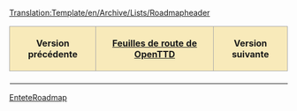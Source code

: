 <noinclude>[[Translation:Template/en/Archive/Lists/Roadmapheader]]</noinclude><noinclude></noinclude>
{| align="center"
|-
! style="border: 1px solid #aaaaaa; background-color: #F8EABA" | '''Version précédente'''
! style="border: 1px solid #aaaaaa; background-color: #F8EABA" | '''[[fr/Archive/Lists/Feuille de route|Feuilles de route de OpenTTD]]'''
! style="border: 1px solid #aaaaaa; background-color: #F8EABA" | '''Version suivante'''
|- 
| [[{{{precedent}}}/Fr|{{{precedent}}}]]
| '''{{{courant}}}'''
| [[{{{suivant}}}/Fr|{{{suivant}}}]]
|}
<noinclude>[[Category:fr/Modèles|EnteteRoadmap]]</noinclude>